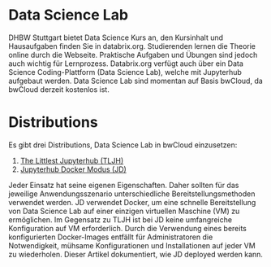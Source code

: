 
# Data Science Lab 
 
DHBW Stuttgart bietet Data Science Kurs an, den Kursinhalt und Hausaufgaben finden Sie in databrix.org. 
Studierenden lernen die Theorie online durch die Webseite. 
Praktische Aufgaben und Übungen sind jedoch auch wichtig für Lernprozess. 
Databrix.org verfügt auch über ein Data Science Coding-Plattform (Data Science Lab), welche mit Jupyterhub aufgebaut werden. 
Data Science Lab sind momentan auf Basis bwCloud, da bwCloud derzeit kostenlos ist.

# Distributions

Es gibt drei Distributions, Data Science Lab in bwCloud einzusetzen: 
1.	[The Littlest Jupyterhub (TLJH)](/TLJH)
2.	[Jupyterhub Docker Modus (JD)](/Jupyter_Docker)

Jeder Einsatz hat seine eigenen Eigenschaften. Daher sollten für das jeweilige Anwendungsszenario unterschiedliche Bereitstellungsmethoden verwendet werden. 
JD verwendet Docker, um eine schnelle Bereitstellung von Data Science Lab auf einer einzigen virtuellen Maschine (VM) zu ermöglichen. Im Gegensatz zu TLJH ist bei JD keine umfangreiche Konfiguration auf VM erforderlich. Durch die Verwendung eines bereits konfigurierten Docker-Images entfällt für Administratoren die Notwendigkeit, mühsame Konfigurationen und Installationen auf jeder VM zu wiederholen. Dieser Artikel dokumentiert, wie JD deployed werden kann. 